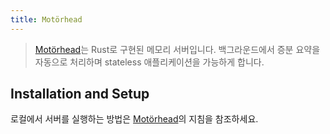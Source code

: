 ```yaml
---
title: Motörhead
---
```


>[Motörhead](https://github.com/getmetal/motorhead)는 Rust로 구현된 메모리 서버입니다. 백그라운드에서 증분 요약을 자동으로 처리하며 stateless 애플리케이션을 가능하게 합니다.

## Installation and Setup

로컬에서 서버를 실행하는 방법은 [Motörhead](https://github.com/getmetal/motorhead)의 지침을 참조하세요.